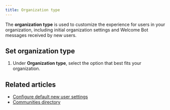 ```yaml
---
title: Organization type
---
```




The **organization type** is used to customize the experience for users
in your organization, including initial organization settings and
Welcome Bot messages received by new users.

## Set organization type

<AdminOnly />

<FlattenedSteps>
  <NavigationSteps target="settings/organization-profile" />

  1. Under **Organization type**, select the option that best fits
     your organization.

  <SaveChanges />
</FlattenedSteps>

## Related articles

* [Configure default new user settings](/help/configure-default-new-user-settings)
* [Communities directory](/help/communities-directory)
